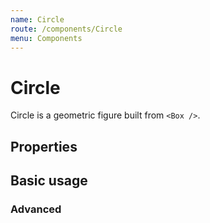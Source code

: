 ```yaml
---
name: Circle
route: /components/Circle
menu: Components
---
```




# Circle

Circle is a geometric figure built from `<Box />`.

## Properties
<Props of={Circle} />

## Basic usage
<Circle bg="accentDark"/>

### Advanced

<Playground>
  <Circle bg="accentDark" size="elephant" inlineBlock />
  <Circle bg="accentLightest" size="s" inlineBlock />
  <Circle bg="black" inlineBlock />
</Playground>

